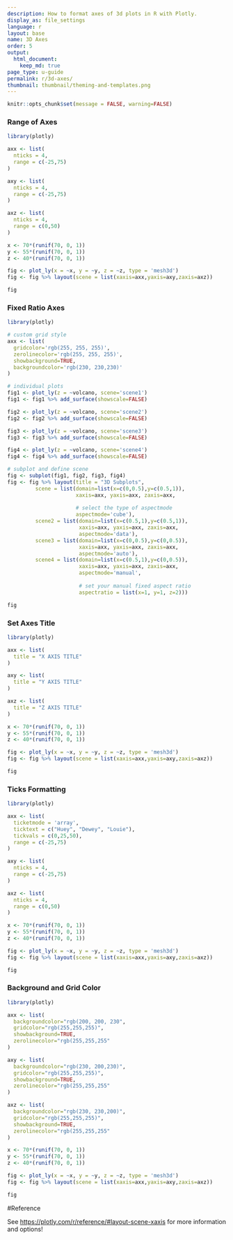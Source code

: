 ```yaml
---
description: How to format axes of 3d plots in R with Plotly.
display_as: file_settings
language: r
layout: base
name: 3D Axes
order: 5
output:
  html_document:
    keep_md: true
page_type: u-guide
permalink: r/3d-axes/
thumbnail: thumbnail/theming-and-templates.png
---
```


```r
knitr::opts_chunk$set(message = FALSE, warning=FALSE)
```
### Range of Axes

```r
library(plotly)

axx <- list(
  nticks = 4,
  range = c(-25,75)
)

axy <- list(
  nticks = 4,
  range = c(-25,75)
)

axz <- list(
  nticks = 4,
  range = c(0,50)
)

x <- 70*(runif(70, 0, 1))
y <- 55*(runif(70, 0, 1))
z <- 40*(runif(70, 0, 1))

fig <- plot_ly(x = ~x, y = ~y, z = ~z, type = 'mesh3d') 
fig <- fig %>% layout(scene = list(xaxis=axx,yaxis=axy,zaxis=axz))

fig
```

### Fixed Ratio Axes

```r
library(plotly)

# custom grid style
axx <- list(
  gridcolor='rgb(255, 255, 255)',
  zerolinecolor='rgb(255, 255, 255)',
  showbackground=TRUE,
  backgroundcolor='rgb(230, 230,230)'
)

# individual plots
fig1 <- plot_ly(z = ~volcano, scene='scene1') 
fig1 <- fig1 %>% add_surface(showscale=FALSE)

fig2 <- plot_ly(z = ~volcano, scene='scene2') 
fig2 <- fig2 %>% add_surface(showscale=FALSE)

fig3 <- plot_ly(z = ~volcano, scene='scene3') 
fig3 <- fig3 %>% add_surface(showscale=FALSE)

fig4 <- plot_ly(z = ~volcano, scene='scene4') 
fig4 <- fig4 %>% add_surface(showscale=FALSE)

# subplot and define scene
fig <- subplot(fig1, fig2, fig3, fig4) 
fig <- fig %>% layout(title = "3D Subplots",
         scene = list(domain=list(x=c(0,0.5),y=c(0.5,1)),
                      xaxis=axx, yaxis=axx, zaxis=axx,
                      
                      # select the type of aspectmode
                      aspectmode='cube'),
         scene2 = list(domain=list(x=c(0.5,1),y=c(0.5,1)),
                       xaxis=axx, yaxis=axx, zaxis=axx,
                       aspectmode='data'),
         scene3 = list(domain=list(x=c(0,0.5),y=c(0,0.5)),
                       xaxis=axx, yaxis=axx, zaxis=axx,
                       aspectmode='auto'),
         scene4 = list(domain=list(x=c(0.5,1),y=c(0,0.5)),
                       xaxis=axx, yaxis=axx, zaxis=axx,
                       aspectmode='manual',
                       
                       # set your manual fixed aspect ratio
                       aspectratio = list(x=1, y=1, z=2)))

fig
```

### Set Axes Title

```r
library(plotly)

axx <- list(
  title = "X AXIS TITLE"
)

axy <- list(
  title = "Y AXIS TITLE"
)

axz <- list(
  title = "Z AXIS TITLE"
)

x <- 70*(runif(70, 0, 1))
y <- 55*(runif(70, 0, 1))
z <- 40*(runif(70, 0, 1))

fig <- plot_ly(x = ~x, y = ~y, z = ~z, type = 'mesh3d') 
fig <- fig %>% layout(scene = list(xaxis=axx,yaxis=axy,zaxis=axz))

fig
```

### Ticks Formatting

```r
library(plotly)

axx <- list(
  ticketmode = 'array',
  ticktext = c("Huey", "Dewey", "Louie"),
  tickvals = c(0,25,50),
  range = c(-25,75)
)

axy <- list(
  nticks = 4,
  range = c(-25,75)
)

axz <- list(
  nticks = 4,
  range = c(0,50)
)

x <- 70*(runif(70, 0, 1))
y <- 55*(runif(70, 0, 1))
z <- 40*(runif(70, 0, 1))

fig <- plot_ly(x = ~x, y = ~y, z = ~z, type = 'mesh3d') 
fig <- fig %>% layout(scene = list(xaxis=axx,yaxis=axy,zaxis=axz))

fig
```

### Background and Grid Color

```r
library(plotly)

axx <- list(
  backgroundcolor="rgb(200, 200, 230",
  gridcolor="rgb(255,255,255)",
  showbackground=TRUE,
  zerolinecolor="rgb(255,255,255"
)

axy <- list(
  backgroundcolor="rgb(230, 200,230)",
  gridcolor="rgb(255,255,255)",
  showbackground=TRUE,
  zerolinecolor="rgb(255,255,255"
)

axz <- list(
  backgroundcolor="rgb(230, 230,200)",
  gridcolor="rgb(255,255,255)",
  showbackground=TRUE,
  zerolinecolor="rgb(255,255,255"
)

x <- 70*(runif(70, 0, 1))
y <- 55*(runif(70, 0, 1))
z <- 40*(runif(70, 0, 1))

fig <- plot_ly(x = ~x, y = ~y, z = ~z, type = 'mesh3d') 
fig <- fig %>% layout(scene = list(xaxis=axx,yaxis=axy,zaxis=axz))

fig
```

#Reference

See [https://plotly.com/r/reference/#layout-scene-xaxis](https://plotly.com/r/reference/#layout-scene-xaxis) for more information and options!